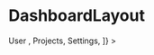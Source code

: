 # DashboardLayout


<Playground iframe>
    <DashboardLayout
        bg='gray.50'
        p='20px'
        sideNavItems={[
            <SideNavLink href='/docs/components/DashboardLayout'>
                User
            </SideNavLink>,
            <SideNavLink href=''>Projects</SideNavLink>,
            <SideNavLink href=''>Settings</SideNavLink>,
        ]}
    >
        <Stack direction='row'>
            <Block w='100%' />
            <Block w='100%' />
        </Stack>
        <TableBlock
            fontSize='16px'
            head={['Name', 'Surname', 'Age']}
            rows={[
                [
                    'Name',
                    'Surname',
                    '23',
                ],
                ['John', 'Surname', '21'],
                ['Jim', 'Surname', '23'],
            ]}
        />
    </DashboardLayout>
</Playground>
